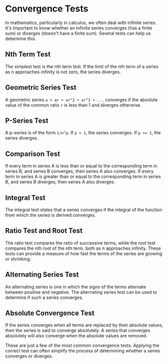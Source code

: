 # Convergence Tests

In mathematics, particularly in calculus, we often deal with infinite series. It's important to know whether an infinite series converges (has a finite sum) or diverges (doesn't have a finite sum). Several tests can help us determine this.

## Nth Term Test

The simplest test is the nth term test. If the limit of the nth term of a series as n approaches infinity is not zero, the series diverges.

## Geometric Series Test

A geometric series `a + ar + ar^2 + ar^3 + ...` converges if the absolute value of the common ratio `r` is less than 1 and diverges otherwise.

## P-Series Test

A p-series is of the form `1/n^p`. If `p > 1`, the series converges. If `p <= 1`, the series diverges.

## Comparison Test

If every term in series A is less than or equal to the corresponding term in series B, and series B converges, then series A also converges. If every term in series A is greater than or equal to the corresponding term in series B, and series B diverges, then series A also diverges.

## Integral Test

The integral test states that a series converges if the integral of the function from which the series is derived converges.

## Ratio Test and Root Test

The ratio test compares the ratio of successive terms, while the root test compares the nth root of the nth term, both as n approaches infinity. These tests can provide a measure of how fast the terms of the series are growing or shrinking.

## Alternating Series Test

An alternating series is one in which the signs of the terms alternate between positive and negative. The alternating series test can be used to determine if such a series converges.

## Absolute Convergence Test

If the series converges when all terms are replaced by their absolute values, then the series is said to converge absolutely. A series that converges absolutely will also converge when the absolute values are removed.

These are just a few of the most common convergence tests. Applying the correct test can often simplify the process of determining whether a series converges or diverges.
